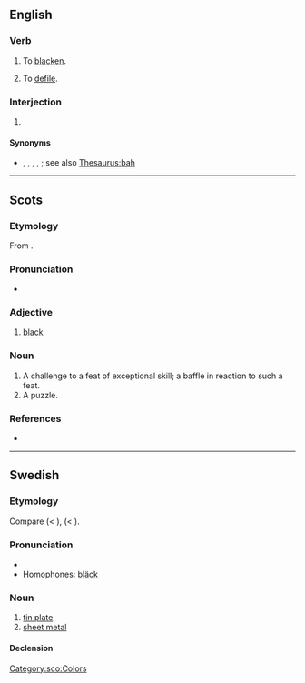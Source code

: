 {{also|Bleck|Bléck}}
==English==

===Verb===
{{en-verb}}

# {{lb|en|obsolete|dialect}} To [[blacken]].
# {{lb|en|obsolete|dialect}} To [[defile]].
#: {{rfquotek|en|Wyclif}}

{{Webster 1913}}

===Interjection===
{{en-interj}}

# {{lb|en|rare}} {{alternative form of|en|blech}}

====Synonyms====
* {{l|en|feh}}, {{l|en|pfaugh}}, {{l|en|pish}}, {{l|en|pshaw}}, {{l|en|pooh}}; see also [[Thesaurus:bah]]

----

==Scots==

===Etymology===
From {{der|sco|ang|blæc}}.

===Pronunciation===
* {{IPA|sco|/blɛk/}}

===Adjective===
{{colorbox|black}} {{sco-adj|blecker|bleckest}}

# {{lb|sco|South Scots}} [[black]]

===Noun===
{{head|sco|noun}}

# A challenge to a feat of exceptional skill; a baffle in reaction to such a feat.
# A puzzle.

===References===
* {{R:DSL|url=https://www.dsl.ac.uk/entry/snd/bleck_n1_v1|pos=''n.''{{sup|1}}, ''v.''{{sup|1}}|noformat=yes}}

[[Category:sco:Colors]]

----

==Swedish==

===Etymology===
Compare {{cog|da|blik}} (< {{cog|gml|bleck}}), {{cog|de|Blech}} (< {{cog|goh|bleh}}).

===Pronunciation===
* {{IPA|sv|/blɛk/}}
* Homophones: [[bläck]]

===Noun===
{{sv-noun|n}}

# [[tin plate]]
# [[sheet metal]]

====Declension====
{{sv-noun-irreg-n|2=blecket}}